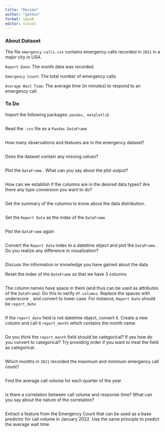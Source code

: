 ```yaml
---
title: "Review"
author: "geshun"
format: ipynb
editor: visual
---
```


### About Dataset

The file `emergency-calls.csv` contains emergency calls recorded in `2021` in a major city in USA.

`Report Date`: The month data was recorded.

`Emergency Count`: The total number of emergency calls.

`Average Wait Time`: The average time (in minutes) to respond to an emergency call.

### To Do

Import the following packages: `pandas, matplotlib`

```python

```

Read the `.csv` file as a `Pandas DataFrame`

```python

```

How many observations and features are in the emergency dataset?

```python

```

Does the dataset contain any missing values?

```python

```

Plot the `DataFrame` . What can you say about the plot output?

```python

```

How can we establish if the columns are in the desired data types? Are there any type conversion you want to do?

```python

```

Get the summary of the columns to know about the data distribution.

```python

```

Set the `Report Date` as the index of the `DataFrame`

```python

```

Plot the `DataFrame` again

```python

```

Convert the `Report Date` index to a datetime object and plot the `DataFrame` . Do you realize any difference in visualization?

```python

```

Discuss the information or knowledge you have gained about the data

Reset the index of the `DataFrame` so that we have 3 columns

```python

```

The column names have space in them (and thus can be used as attributes of the `DataFrame`). Do this to verify `df.columns`. Replace the spaces with underscore `_` and convert to lower case. For instance, `Report Date` should be `report_date`

```python

```

If the `report_date` field is not datetime object, convert it. Create a new column and call it `report_month` which contains the month name.

```python

```

Do you think the `report_month` field should be categorical? If yes how do you convert to categorical? Try providing order if you want to treat the field as categorical.

```python

```

Which months in `2021` recorded the maximum and minimum emergency call count?

```python

```

Find the average call volume for each quarter of the year

```python

```

Is there a correlation between call volume and response time? What can you say about the nature of the correlation?

```python

```

Extract a feature from the Emergency Count that can be used as a base predictor for call volume in January 2022. Use the same principle to predict the average wait time.

```python

```
